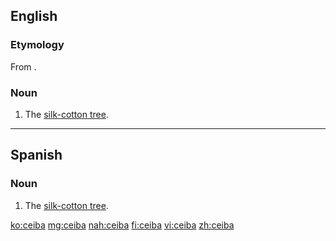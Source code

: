 ==English==
===Etymology===
From {{etyl|es|en}} {{term|ceiba|lang=es}}.
===Noun===
{{en-noun|s|ceiba}}

# The [[silk-cotton tree]].
----
==Spanish==

===Noun===
{{es-noun|f}}

# The [[silk-cotton tree]].

[[ko:ceiba]]
[[mg:ceiba]]
[[nah:ceiba]]
[[fi:ceiba]]
[[vi:ceiba]]
[[zh:ceiba]]